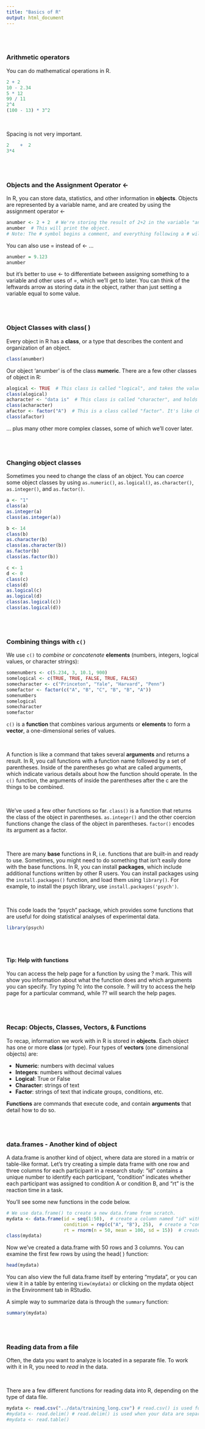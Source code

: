 ```yaml
---
title: "Basics of R"
output: html_document
---
```


<br/>
<br/>

### Arithmetic operators

You can do mathematical operations in R.

``` r
2 + 2
10 - 2.34
5 * 12
99 / 11
2^4
(100 - 13) * 3^2
```

<br/>

Spacing is not very important.

``` r
2    +  2
3*4
```

<br/>
<br/>

### Objects and the Assignment Operator <-

In R, you can store data, statistics, and other information in __objects__. Objects are represented by a variable name, and are created by using the assignment operator <-

```r
anumber <- 2 + 2  # We're storing the result of 2+2 in the variable "anumber"
anumber  # This will print the object.
# Note: The # symbol begins a comment, and everything following a # will not affect your code.
```
You can also use = instead of <- ...
``` r
anumber = 9.123
anumber
```
but it's better to use <- to differentiate between assigning something to a variable and other uses of =, which we'll get to later. You can think of the leftwards arrow as storing data _in_ the object, rather than just setting a variable equal to some value.

<br/>
<br/>

### Object Classes with class( )

Every object in R has a __class__, or a type that describes the content and organization of an object.

``` r
class(anumber)
```

Our object 'anumber' is of the class __numeric__. There are a few other classes of object in R:

``` r
alogical <- TRUE  # This class is called "logical", and takes the value TRUE or FALSE
class(alogical)
acharacter <- "data is"  # This class is called "character", and holds strings of text
class(acharacter)
afactor <- factor("A")  # This is a class called "factor". It's like character, but when elements with the same text are grouped
class(afactor)
```

... plus many other more complex classes, some of which we'll cover later.

<br/>
<br/>

### Changing object classes

Sometimes you need to change the class of an object. You can _coerce_ some object classes by using `as.numeric()`, `as.logical()`, `as.character()`, `as.integer()`, and `as.factor()`.

``` r
a <- "1"
class(a)
as.integer(a)
class(as.integer(a))

b <- 14
class(b)
as.character(b)
class(as.character(b))
as.factor(b)
class(as.factor(b))

c <- 1
d <- 0
class(c)
class(d)
as.logical(c)
as.logical(d)
class(as.logical(c))
class(as.logical(d))
```

<br/>
<br/>

### Combining things with `c()`

We use `c()` to _combine_ or _concatenate_  __elements__ (numbers, integers, logical values, or character strings):

``` r
somenumbers <- c(5.234, 3, 10.1, 900)
somelogical <- c(TRUE, TRUE, FALSE, TRUE, FALSE)
somecharacter <- c("Princeton", "Yale", "Harvard", "Penn")
somefactor <- factor(c("A", "B", "C", "B", "B", "A"))
somenumbers
somelogical
somecharacter
somefactor
```

`c()` is a __function__ that combines various arguments or __elements__ to form a __vector__, a one-dimensional series of values. 

<br/>

A function is like a command that takes several __arguments__ and returns a result. In R, you call functions with a function name followed by a set of parentheses. Inside of the parentheses go what are called arguments, which indicate various details about how the function should operate. In the `c()` function, the arguments of inside the parentheses after the c are the things to be combined.

<br/>

We've used a few other functions so far. `class()` is a function that returns the class of the object in parentheses. `as.integer()` and the other coercion functions change the class of the object in parentheses. `factor()` encodes its argument as a factor.

<br/>

There are many __base__ functions in R, i.e. functions that are built-in and ready to use. Sometimes, you might need to do something that isn't easily done with the base functions. In R, you can install __packages__, which include additional functions written by other R users. You can install packages using the `install.packages()` function, and load them using `library()`. For example, to install the psych library, use `install.packages('psych')`.

<br/>

This code loads the "psych" package, which provides some functions that are useful for doing statistical analyses of experimental data.

``` r
library(psych)
```

<br/>
<br/>

#### Tip: Help with functions

You can access the help page for a function by using the ? mark. This will show you information about what the function does and which arguments you can specify. Try typing ?c into the console. ? will try to access the help page for a particular command, while ?? will search the help pages.

<br/>
<br/>

### Recap: Objects, Classes, Vectors, & Functions

To recap, information we work with in R is stored in __objects__. Each object has one or more __class__ (or type). Four types of __vectors__ (one dimensional objects) are:

* __Numeric__: numbers with decimal values
* __Integers__: numbers without decimal values
* __Logical__: True or False
* __Character__: strings of text
* __Factor__: strings of text that indicate groups, conditions, etc.

__Functions__ are commands that execute code, and contain __arguments__ that detail how to do so.

<br/>
<br/>

### data.frames - Another kind of object

A data.frame is another kind of object, where data are stored in a matrix or table-like format. Let's try creating a simple data frame with one row and three columns for each participant in a research study: "id" contains a unique number to identify each participant, "condition" indicates whether each participant was assigned to condition A or condition B, and "rt" is the reaction time in a task.

You'll see some new functions in the code below. 

``` r
# We use data.frame() to create a new data.frame from scratch.
mydata <- data.frame(id = seq(1:50),  # create a column named "id" with the numbers (sequence) 1 through 50
                     condition = rep(c("A", "B"), 25),  # create a "condition" column with A and B repeating
                     rt = rnorm(n = 50, mean = 100, sd = 15))  # create a third column named "rt" with randomly generated data
class(mydata)
```

Now we've created a data.frame with 50 rows and 3 columns. You can examine the first few rows by using the head( ) function:

``` r
head(mydata)
```

You can also view the full data.frame itself by entering "mydata", or you can view it in a table by entering `View(mydata)` or clicking on the mydata object in the Environment tab in RStudio.

A simple way to summarize data is through the `summary` function:

```r
summary(mydata)
```



<br/>
<br/>

### Reading data from a file

Often, the data you want to analyze is located in a separate file. To work with it in R, you need to _read_ in the data.

<br/>

There are a few different functions for reading data into R, depending on the type of data file.

``` r
mydata <- read.csv("../data/training_long.csv") # read.csv() is used for Comma Separated Value files
#mydata <- read.delim() # read.delim() is used when your data are separated/delimited by the TAB character
#mydata <- read.table()
```
